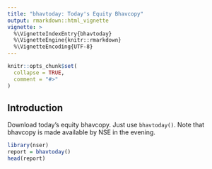 ---
title: "bhavtoday: Today's Equity Bhavcopy"
output: rmarkdown::html_vignette
vignette: >
  %\VignetteIndexEntry{bhavtoday}
  %\VignetteEngine{knitr::rmarkdown}
  %\VignetteEncoding{UTF-8}
---

```{r, include = FALSE}
knitr::opts_chunk$set(
  collapse = TRUE,
  comment = "#>"
)
```

## Introduction 

Download today's equity bhavcopy. Just use ```bhavtoday()```. Note that bhavcopy is made available by NSE in the evening. 

```{r example}
library(nser)
report = bhavtoday()
head(report)
```
